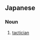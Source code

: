 ==Japanese==
{{ja-kanjitab|せん|じゅつ|か|yomi=on}}

===Noun===
{{ja-noun|kyu=戰術家|せんじゅつか}}

# [[tactician]]